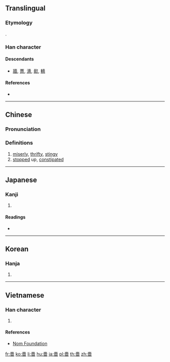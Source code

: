 {{character info/new}}
{{also|啬}}
==Translingual==

===Etymology===
{{Han etyl}}
{{Han compound|來|㐭|t1=come|t2=hide|ls=ic}}.

===Han character===
{{Han char|rn=30|rad=口|as=10|sn=13|four=40601|canj=GOWR}}

====Descendants====
* [[牆]], [[薔]], [[濇]], [[㱇]], [[轖]]

====References====
* {{Han ref|kx=0202.050|dkj=04053|dj=0424.320|hdz=10665.110|uh=55C7|ud=21959|bh=B6DE|bd=46814}}

----

==Chinese==
{{zh-forms|s=啬}}

===Pronunciation===
{{zh-pron
|m=sè
|c=sik1
|h=pfs=
|md=
|mn=siah
|w=
|mc=y
|oc=y
|cat=a
}}

===Definitions===
{{zh-hanzi}}

# [[miserly]], [[thrifty]], [[stingy]]
# [[stopped]] up, [[constipate]]d

----

==Japanese==

===Kanji===
{{ja-kanji|grade=|rs=口10}}

# {{defn|lang=ja|sort=口10}}

====Readings====
* {{ja-readings|on=[[しょく]] (shoku)|kun=[[おしむ]] (oshimu), [[やぶさか]] (yabusaka)}}

----

==Korean==

===Hanja===
{{ko-hanja|hangeul=색|rv=saek|mr=saek}}

# {{defn|lang=ko|sort=口10}}

----

==Vietnamese==

===Han character===
{{vi-hantu|[[sắc]]|rs=口10}}

# {{defn|lang=vi|sort=口10}}

====References====
* [http://nomfoundation.org/common/nom_details.php?codepoint=55c7 Nom Foundation]

[[fr:嗇]]
[[ko:嗇]]
[[li:嗇]]
[[hu:嗇]]
[[ja:嗇]]
[[pl:嗇]]
[[th:嗇]]
[[zh:嗇]]